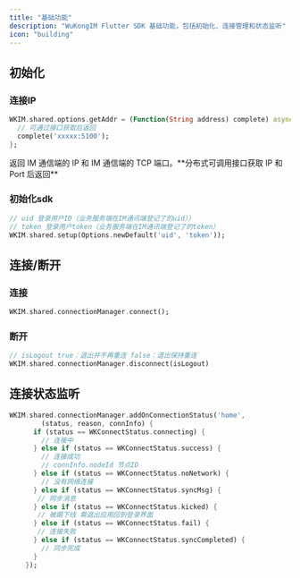 ```yaml
---
title: "基础功能"
description: "WuKongIM Flutter SDK 基础功能，包括初始化、连接管理和状态监听"
icon: "building"
---
```


## 初始化

### 连接IP

```dart
WKIM.shared.options.getAddr = (Function(String address) complete) async {
  // 可通过接口获取后返回
  complete('xxxxx:5100');
};
```

<Note>
返回 IM 通信端的 IP 和 IM 通信端的 TCP 端口。**分布式可调用接口获取 IP 和 Port 后返回**
</Note>

### 初始化sdk

```dart
// uid 登录用户ID（业务服务端在IM通讯端登记了的uid））
// token 登录用户token（业务服务端在IM通讯端登记了的token）
WKIM.shared.setup(Options.newDefault('uid', 'token'));
```

## 连接/断开

### 连接

```dart
WKIM.shared.connectionManager.connect();
```

### 断开

```dart
// isLogout true：退出并不再重连 false：退出保持重连
WKIM.shared.connectionManager.disconnect(isLogout)
```

## 连接状态监听

```dart
WKIM.shared.connectionManager.addOnConnectionStatus('home',
        (status, reason, connInfo) {
      if (status == WKConnectStatus.connecting) {
        // 连接中
      } else if (status == WKConnectStatus.success) {
        // 连接成功
        // connInfo.nodeId 节点ID
      } else if (status == WKConnectStatus.noNetwork) {
        // 没有网络连接
      } else if (status == WKConnectStatus.syncMsg) {
       // 同步消息
      } else if (status == WKConnectStatus.kicked) {
       // 被踢下线 需退出应用回到登录界面
      } else if (status == WKConnectStatus.fail) {
       // 连接失败
      } else if (status == WKConnectStatus.syncCompleted) {
        // 同步完成
      }
    });
```


